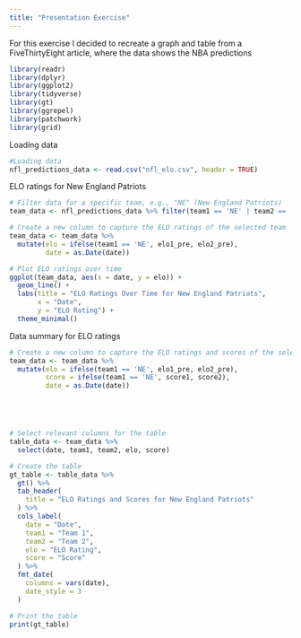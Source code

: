 ```yaml
---
title: "Presentation Exercise"
---
```


For this exercise I decided to recreate a graph and table from a FiveThirtyEight article, where the data shows the NBA  predictions 

```r
library(readr) 
library(dplyr) 
library(ggplot2)
library(tidyverse)
library(gt)
library(ggrepel)
library(patchwork)
library(grid)
```


Loading data

```r
#Loading data
nfl_predictions_data <- read.csv("nfl_elo.csv", header = TRUE)

```


ELO ratings for New England Patriots
```r
# Filter data for a specific team, e.g., "NE" (New England Patriots)
team_data <- nfl_predictions_data %>% filter(team1 == 'NE' | team2 == 'NE')

# Create a new column to capture the ELO ratings of the selected team
team_data <- team_data %>%
  mutate(elo = ifelse(team1 == 'NE', elo1_pre, elo2_pre),
         date = as.Date(date))

# Plot ELO ratings over time
ggplot(team_data, aes(x = date, y = elo)) +
  geom_line() +
  labs(title = "ELO Ratings Over Time for New England Patriots",
       x = "Date",
       y = "ELO Rating") +
  theme_minimal()

```

Data summary for ELO ratings 

```r

# Create a new column to capture the ELO ratings and scores of the selected team
team_data <- team_data %>%
  mutate(elo = ifelse(team1 == 'NE', elo1_pre, elo2_pre),
         score = ifelse(team1 == 'NE', score1, score2),
         date = as.Date(date))





# Select relevant columns for the table
table_data <- team_data %>%
  select(date, team1, team2, elo, score)

# Create the table
gt_table <- table_data %>%
  gt() %>%
  tab_header(
    title = "ELO Ratings and Scores for New England Patriots"
  ) %>%
  cols_label(
    date = "Date",
    team1 = "Team 1",
    team2 = "Team 2",
    elo = "ELO Rating",
    score = "Score"
  ) %>%
  fmt_date(
    columns = vars(date),
    date_style = 3
  )

# Print the table
print(gt_table)



```